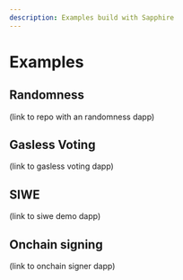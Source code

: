 ```yaml
---
description: Examples build with Sapphire
---
```


# Examples

## Randomness
(link to repo with an randomness dapp)

## Gasless Voting
(link to gasless voting dapp)

## SIWE
(link to siwe demo dapp)

## Onchain signing
(link to onchain signer dapp)
